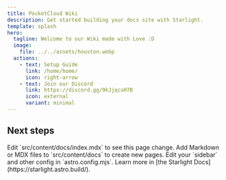 ```yaml
---
title: PocketCloud Wiki
description: Get started building your docs site with Starlight.
template: splash
hero:
  tagline: Welcome to our Wiki made with Love :D
  image:
    file: ../../assets/houston.webp
  actions:
    - text: Setup Guide
      link: /home/home/
      icon: right-arrow
    - text: Join our Discord
      link: https://discord.gg/9kJjqcsH7B
      icon: external
      variant: minimal
---
```



## Next steps

<CardGrid stagger>
	<Card title="Update content" icon="pencil">
		Edit `src/content/docs/index.mdx` to see this page change.
	</Card>
	<Card title="Add new content" icon="add-document">
		Add Markdown or MDX files to `src/content/docs` to create new pages.
	</Card>
	<Card title="Configure your site" icon="setting">
		Edit your `sidebar` and other config in `astro.config.mjs`.
	</Card>
	<Card title="Read the docs" icon="open-book">
		Learn more in [the Starlight Docs](https://starlight.astro.build/).
	</Card>
</CardGrid>
